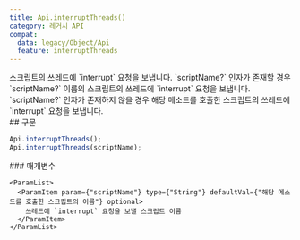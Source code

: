 ```yaml
---
title: Api.interruptThreads()
category: 레거시 API
compat:
  data: legacy/Object/Api
  feature: interruptThreads
---
```


<Section>
  스크립트의 쓰레드에 `interrupt` 요청을 보냅니다. `scriptName?` 인자가 존재할 경우 `scriptName?` 이름의 스크립트의 쓰레드에 `interrupt` 요청을 보냅니다.
  `scriptName?` 인자가 존재하지 않을 경우 해당 메소드를 호출한 스크립트의 쓰레드에 `interrupt` 요청을 보냅니다.
</Section>
<Section>
  ## 구문

  ~~~js
  Api.interruptThreads();
  Api.interruptThreads(scriptName);
  ~~~

  <Section>
    ### 매개변수

    <ParamList>
      <ParamItem param={"scriptName"} type={"String"} defaultVal={"해당 메소드를 호출한 스크립트의 이름"} optional>
        쓰레드에 `interrupt` 요청을 보낼 스크립트 이름
      </ParamItem>
    </ParamList>
  </Section>
</Section>